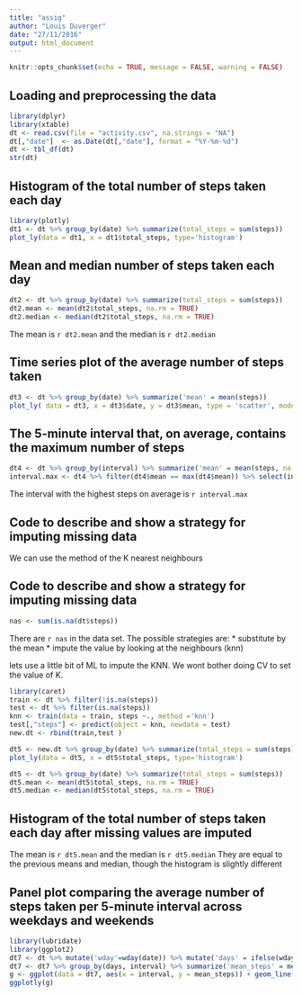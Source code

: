 ```yaml
---
title: "assig"
author: "Louis Duverger"
date: "27/11/2016"
output: html_document
---
```


```r
knitr::opts_chunk$set(echo = TRUE, message = FALSE, warning = FALSE)
```

## Loading and preprocessing the data

```r
library(dplyr)
library(xtable)
dt <- read.csv(file = "activity.csv", na.strings = "NA")
dt[,"date"]  <- as.Date(dt[,"date"], format = "%Y-%m-%d")
dt <- tbl_df(dt)
str(dt)
```

## Histogram of the total number of steps taken each day

```r
library(plotly)
dt1 <- dt %>% group_by(date) %>% summarize(total_steps = sum(steps))
plot_ly(data = dt1, x = dt1$total_steps, type='histogram')
```

## Mean and median number of steps taken each day
```r
dt2 <- dt %>% group_by(date) %>% summarize(total_steps = sum(steps))
dt2.mean <- mean(dt2$total_steps, na.rm = TRUE)
dt2.median <- median(dt2$total_steps, na.rm = TRUE)
```
The mean is `r dt2.mean` and the median is `r dt2.median`

## Time series plot of the average number of steps taken
```r
dt3 <- dt %>% group_by(date) %>% summarize('mean' = mean(steps))
plot_ly( data = dt3, x = dt3$date, y = dt3$mean, type = 'scatter', mode = 'lines')
```

## The 5-minute interval that, on average, contains the maximum number of steps

```r
dt4 <- dt %>% group_by(interval) %>% summarize('mean' = mean(steps, na.rm = TRUE))
interval.max <- dt4 %>% filter(dt4$mean == max(dt4$mean)) %>% select(interval)
```

The interval with the highest steps on average is `r interval.max`

## Code to describe and show a strategy for imputing missing data

We can use the method of the K nearest neighbours

## Code to describe and show a strategy for imputing missing data

```r
nas <- sum(is.na(dt$steps))
```
There are `r nas` in the data set.  The possible strategies are:
* substitute by the mean
* impute the value by looking at the neighbours (knn)

lets use a little bit of ML to impute the KNN. We wont bother doing CV to set the value of K.
```r
library(caret)
train <- dt %>% filter(!is.na(steps))
test <- dt %>% filter(is.na(steps))
knn <- train(data = train, steps ~., method ='knn')
test[,"steps"] <- predict(object = knn, newdata = test)
new.dt <- rbind(train,test )

dt5 <- new.dt %>% group_by(date) %>% summarize(total_steps = sum(steps))
plot_ly(data = dt5, x = dt5$total_steps, type='histogram')

dt5 <- dt %>% group_by(date) %>% summarize(total_steps = sum(steps))
dt5.mean <- mean(dt5$total_steps, na.rm = TRUE)
dt5.median <- median(dt5$total_steps, na.rm = TRUE)
```

## Histogram of the total number of steps taken each day after missing values are imputed

The mean is `r dt5.mean` and the median is `r dt5.median`
They are equal to the previous means and median, though the histogram is slightly different

## Panel plot comparing the average number of steps taken per 5-minute interval across weekdays and weekends
```r
library(lubridate)
library(ggplot2)
dt7 <- dt %>% mutate('wday'=wday(date)) %>% mutate('days' = ifelse(wday<6,'week','weekend'))
dt7 <- dt7 %>% group_by(days, interval) %>% summarize('mean_steps' = mean(steps, na.rm = TRUE))
g <- ggplot(data = dt7, aes(x = interval, y = mean_steps)) + geom_line() + facet_grid(days~.)
ggplotly(g)
```


